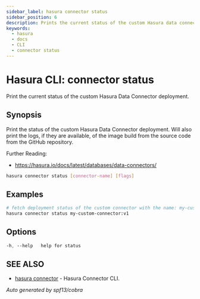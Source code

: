 ```yaml
---
sidebar_label: hasura connector status
sidebar_position: 6
description: Prints the current status of the custom Hasura data connector deployment. using the Hasura CLI
keywords:
  - hasura
  - docs
  - CLI
  - connector status
---
```


# Hasura CLI: connector status

Print the current status of the custom Hasura Data Connector deployment.

## Synopsis

Print the status of the custom Hasura Data Connector deployment. Will also print the logs, if they are available, of the image build from the source code from the GitHub repository.

Further Reading:
- https://hasura.io/docs/latest/databases/data-connectors/
				

```bash
hasura connector status [connector-name] [flags]
```

## Examples

```bash
# fetch deployment status of the custom connector with the name: my-custom-connector:v1
hasura connector status my-custom-connector:v1
```

## Options

```sass
-h, --help   help for status
```

## SEE ALSO

- [hasura connector](/hasura-cli/connector-plugin/commands/connector.mdx) - Hasura Connector CLI.

_Auto generated by spf13/cobra_
